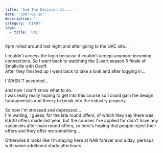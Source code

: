 ```yaml
---
title: 'And The Decision Is....'
date: '2007-01-18'
description: ''
category: 'DIARY'
tags:
  - title: 'Uni'
---
```


9pm rolled around last night and after going to the UAC site...

I couldn't access the login because it couldn't accept anymore incoming connections.
So I went back to watching the 2-part season 5 finale of Smallville with Geoff.  
After they finished up I went back to take a look and after logging in...

I WASN'T accepted...

and now I don't know what to do.  
I was really really hoping to get into this course so I could gain the design fundamentals and theory to break into the industry properly.

So now I'm stressed and depressed...  
I'm waiting, I guess, for the late round offers, of which they say there was 6,600 offers made last year, but the courses I've applied for didn't have any vacancies after main round offers, so here's hoping that people reject their offers and they offer me something...

Otherwise it looks like I'm staying here at NAB forever and a day, perhaps with some additional study afterhours
